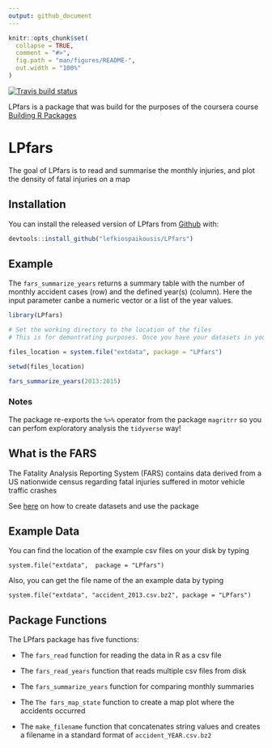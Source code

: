 ```yaml
---
output: github_document
---
```


<!-- README.md is generated from README.Rmd. Please edit that file -->

```r
knitr::opts_chunk$set(
  collapse = TRUE,
  comment = "#>",
  fig.path = "man/figures/README-",
  out.width = "100%"
)
```

[![Travis build status](https://travis-ci.org/lefkiospaikousis/LPfars.svg?branch=master)](https://travis-ci.org/lefkiospaikousis/LPfars)

LPfars is a package that was build for the purposes of the coursera course [Building R Packages](https://www.coursera.org/learn/r-packages)

# LPfars

The goal of LPfars is to read and summarise the monthly injuries, and plot the density of fatal injuries on a map

## Installation

You can install the released version of LPfars from [Github](https://github.com/lefkiospaikousis/LPfars) with:

``` r
devtools::install_github("lefkiospaikousis/LPfars")
```

## Example

The `fars_summarize_years` returns a summary table with the number of monthly accident cases (row) and the defined year(s) (column). Here the input parameter canbe a numeric vector or a list of the year values.

```r
library(LPfars)

# Set the working directory to the location of the files
# This is for demontrating purposes. Once you have your datasets in your current working directory, you will not have to do this

files_location = system.file("extdata", package = "LPfars")

setwd(files_location)

fars_summarize_years(2013:2015)

```

### Notes

The package re-exports the `%>%` operator from the package `magritrr` so you can perfom exploratory analysis the `tidyverse` way!

## What is the FARS 

The Fatality Analysis Reporting System (FARS) contains data derived from a US nationwide census regarding fatal injuries suffered in motor vehicle traffic crashes

See [here](https://www.nhtsa.gov/research-data/fatality-analysis-reporting-system-fars) on how to create datasets and use the package

## Example Data

You can find the location of the example csv files on your disk by typing

`system.file("extdata",  package = "LPfars")`

Also, you can get the file name of the an example data by typing

`system.file("extdata", "accident_2013.csv.bz2", package = "LPfars")`


## Package Functions

The LPfars package has five functions:

- The `fars_read` function for reading the data in R as a csv file

- The `fars_read_years` function that reads multiple csv files from disk

- The `fars_summarize_years` function for comparing monthly summaries

- The `The fars_map_state` function to create a map plot where the accidents occurred

- The `make_filename` function that concatenates string values and creates a filename in a standard format of `accident_YEAR.csv.bz2`

